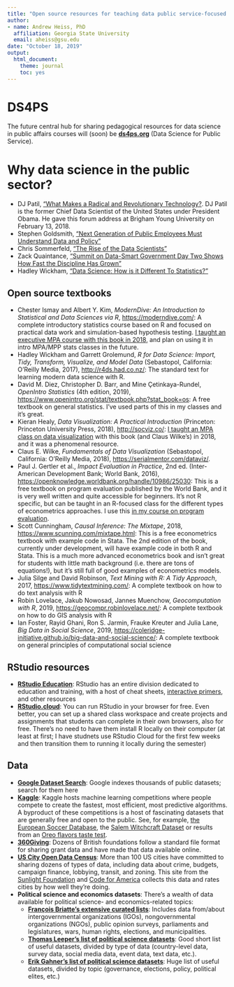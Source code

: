 ```yaml
---
title: "Open source resources for teaching data public service-focused data science courses"
author:
- name: Andrew Heiss, PhD
  affiliation: Georgia State University
  email: aheiss@gsu.edu
date: "October 18, 2019"
output: 
  html_document: 
    theme: journal
    toc: yes
---
```


# DS4PS

The future central hub for sharing pedagogical resources for data science in public affairs courses will (soon) be [**ds4ps.org**](https://ds4ps.org/) (Data Science for Public Service). 

# Why data science in the public sector?

- DJ Patil, ["What Makes a Radical and Revolutionary Technology?](https://www.youtube.com/watch?v=UOoMzaWOQJA). DJ Patil is the former Chief Data Scientist of the United States under President Obama. He gave this forum address at Brigham Young University on February 13, 2018.
- Stephen Goldsmith, ["Next Generation of Public Employees Must Understand Data and Policy"](http://www.govtech.com/opinion/Next-Generation-Public-Employees-Must-Understand-Data-Policy.html)
- Chris Sommerfeld, ["The Rise of the Data Scientists"](https://datasmart.ash.harvard.edu/news/article/the-rise-of-the-data-scientists-611)
- Zack Quaintance, ["Summit on Data-Smart Government Day Two Shows How Fast the Discipline Has Grown"](http://www.govtech.com/civic/Summit-on-Data-Smart-Government-Day-Two-Shows-How-Fast-the-Discipline-Has-Grown.html)
- Hadley Wickham, ["Data Science: How is it Different To Statistics?"](http://bulletin.imstat.org/2014/09/data-science-how-is-it-different-to-statistics%E2%80%89/)

## Open source textbooks

- Chester Ismay and Albert Y. Kim, *ModernDive: An Introduction to Statistical and Data Sciences via R*, <https://moderndive.com/>: A complete introductory statistics course based on R and focused on practical data work and simulation-based hypothesis testing. [I taught an executive MPA course with this book in 2018](https://statsf18.classes.andrewheiss.com/), and plan on using it in intro MPA/MPP stats classes in the future. 
- Hadley Wickham and Garrett Grolemund, *R for Data Science: Import, Tidy, Transform, Visualize, and Model Data* (Sebastopol, California: O’Reilly Media, 2017), <http://r4ds.had.co.nz/>: The standard text for learning modern data science with R.
- David M. Diez, Christopher D. Barr, and Mine Çetinkaya-Rundel, *OpenIntro Statistics* (4th edition, 2019), <https://www.openintro.org/stat/textbook.php?stat_book=os>: A free textbook on general statistics. I've used parts of this in my classes and it's great.
- Kieran Healy, *Data Visualization: A Practical Introduction* (Princeton: Princeton University Press, 2018), <http://socviz.co/>: [I taught an MPA class on data visualization](https://datavizf18.classes.andrewheiss.com/) with this book (and Claus Wilke's) in 2018, and it was a phenomenal resource.
- Claus E. Wilke, *Fundamentals of Data Visualization* (Sebastopol, California: O’Reilly Media, 2018), <https://serialmentor.com/dataviz/>.
- Paul J. Gertler et al., *Impact Evaluation in Practice*, 2nd ed. (Inter-American Development Bank; World Bank, 2016), <https://openknowledge.worldbank.org/handle/10986/25030>: This is a free textbook on program evaluation published by the World Bank, and it is very well written and quite accessible for beginners. It's not R specific, but can be taught in an R-focused class for the different types of econometrics approaches. I use this [in my course on program evaluation](https://evalf19.classes.andrewheiss.com/). 
- Scott Cunningham, *Causal Inference: The Mixtape*, 2018, <https://www.scunning.com/mixtape.html>: This is a free econometrics textbook with example code in Stata. The 2nd edition of the book, currently under development, will have example code in both R and Stata. This is a much more advanced econometrics book and isn't great for students with little math background (i.e. there are tons of equations!), but it's still full of good examples of econometrics models.
- Julia Silge and David Robinson, *Text Mining with R: A Tidy Approach*, 2017, <https://www.tidytextmining.com/>: A complete textbook on how to do text analysis with R
- Robin Lovelace, Jakub Nowosad, Jannes Muenchow, *Geocomputation with R*, 2019, <https://geocompr.robinlovelace.net/>: A complete textbook on how to do GIS analysis with R
- Ian Foster, Rayid Ghani, Ron S. Jarmin, Frauke Kreuter and Julia Lane, *Big Data in Social Science*, 2019, <https://coleridge-initiative.github.io/big-data-and-social-science/>: A complete textbook on general principles of computational social science

## RStudio resources

- [**RStudio Education**](https://education.rstudio.com/learn/): RStudio has an entire division dedicated to education and training, with a host of cheat sheets, [interactive primers](https://rstudio.cloud/learn/primers), and other resources
- [**RStudio.cloud**](https://rstudio.cloud/): You can run RStudio in your browser for free. Even better, you can set up a shared class workspace and create projects and assignments that students can complete in their own browsers, also for free. There's no need to have them install R locally on their computer (at least at first; I have studnets use RStudio Cloud for the first few weeks and then transition them to running it locally during the semester)

## Data

- [**Google Dataset Search**](https://toolbox.google.com/datasetsearch): Google indexes thousands of public datasets; search for them here
- [**Kaggle**](https://www.kaggle.com/datasets): Kaggle hosts machine learning competitions where people compete to create the fastest, most efficient, most predictive algorithms. A byproduct of these competitions is a host of fascinating datasets that are generally free and open to the public. See, for example, [the European Soccer Database](https://www.kaggle.com/hugomathien/soccer), the [Salem Witchcraft Dataset](https://www.kaggle.com/rtatman/salem-witchcraft-dataset) or results from an [Oreo flavors taste test](https://www.kaggle.com/rtatman/oreo-flavors-tastetest-ratings).
- [**360Giving**](http://www.threesixtygiving.org/data/data-registry/): Dozens of British foundations follow a standard file format for sharing grant data and have made that data available online.
- [**US City Open Data Census**](http://us-city.census.okfn.org/): More than 100 US cities have committed to sharing dozens of types of data, including data about crime, budgets, campaign finance, lobbying, transit, and zoning. This site from the [Sunlight Foundation](http://sunlightfoundation.com/) and [Code for America](http://www.codeforamerica.org//) collects this data and rates cities by how well they're doing.
- **Political science and economics datasets**: There's a wealth of data available for political science- and economics-related topics:
    - [**François Briatte's extensive curated lists**](https://github.com/briatte/srqm/wiki/Data): Includes data from/about intergovernmental organizations (IGOs), nongovernmental organizations (NGOs), public opinion surveys, parliaments and legislatures, wars, human rights, elections, and municipalities.
    - [**Thomas Leeper's list of political science datasets**](https://github.com/leeper/poliscitoys/issues/1): Good short list of useful datasets, divided by type of data (country-level data, survey data, social media data, event data, text data, etc.).
    - [**Erik Gahner's list of political science datasets**](https://github.com/erikgahner/PolData): Huge list of useful datasets, divided by topic (governance, elections, policy, political elites, etc.)
